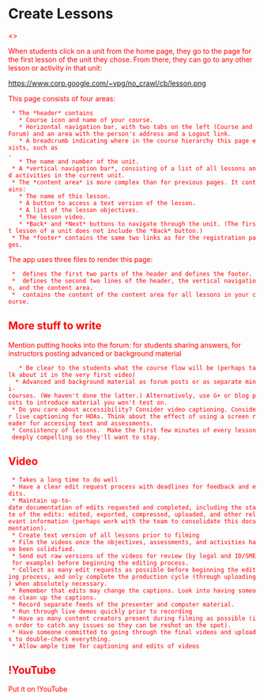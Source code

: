 =Create Lessons=

<font color=red><<TODO to be written>>

When students click on a unit from the home page, they go to the page for the first lesson of the unit they chose. From there, they can go to any other lesson or activity in that unit:

https://www.corp.google.com/~vpg/no_crawl/cb/lesson.png


This page consists of four areas:
  * The *header* contains 
    * Course icon and name of your course.
    * Horizontal navigation bar, with two tabs on the left (Course and Forum) and an area with the person's address and a Logout link.
    * A breadcrumb indicating where in the course hierarchy this page exists, such as<br>{{{Course > Unit 1 > Lesson 1}}}.
    * The name and number of the unit.
  * A *vertical navigation bar*, consisting of a list of all lessons and activities in the current unit.
  * The *content area* is more complex than for previous pages. It contains:
    * The name of this lesson.
    * A button to access a text version of the lesson.
    * A list of the lesson objectives.
    * The lesson video.
    * *Back* and *Next* buttons to navigate through the unit. (The first lesson of a unit does not include the *Back* button.)
  * The *footer* contains the same two links as for the registration pages. 

The app uses three files to render this page:
  * {{{views/base.html}}} defines the first two parts of the header and defines the footer.
  * {{{views/unit.html}}} defines the second two lines of the header, the vertical navigation, and the content area.
  * {{{data/lesson.csv}}} contains the content of the content area for all lessons in your course.


== More stuff to write == 

Mention putting hooks into the forum: for students sharing answers, for instructors posting advanced or background material

    * Be clear to the students what the course flow will be (perhaps talk about it in the very first video)
   * Advanced and background material as forum posts or as separate mini-courses. (We haven't done the latter.) Alternatively, use G+ or blog posts to introduce material you won't test on.
  * Do you care about accessibility? Consider video captioning. Consider live captioning for HOAs. Think about the effect of using a screen reader for accessing text and assessments.
  * Consistency of lessons.  Make the first few minutes of every lesson deeply compelling so they'll want to stay.


==Video==
  * Takes a long time to do well
  * Have a clear edit request process with deadlines for feedback and edits.
  * Maintain up-to-date documentation of edits requested and completed, including the state of the edits: edited, exported, compressed, uploaded, and other relevant information (perhaps work with the team to consolidate this documentation).
  * Create text version of all lessons prior to filming
  * Film the videos once the objectives, assessments, and activities have been solidified.
  * Send out raw versions of the videos for review (by legal and ID/SME for example) before beginning the editing process.
  * Collect as many edit requests as possible before beginning the editing process, and only complete the production cycle (through uploading) when absolutely necessary.
  * Remember that edits may change the captions. Look into having someone clean up the captions.
  * Record separate feeds of the presenter and computer material.
  * Run through live demos quickly prior to recording
  * Have as many content creators present during filming as possible (in order to catch any issues so they can be reshot on the spot).
  * Have someone committed to going through the final videos and uploads to double-check everything.
  * Allow ample time for captioning and edits of videos

== !YouTube ==
Put it on !YouTube

</font>